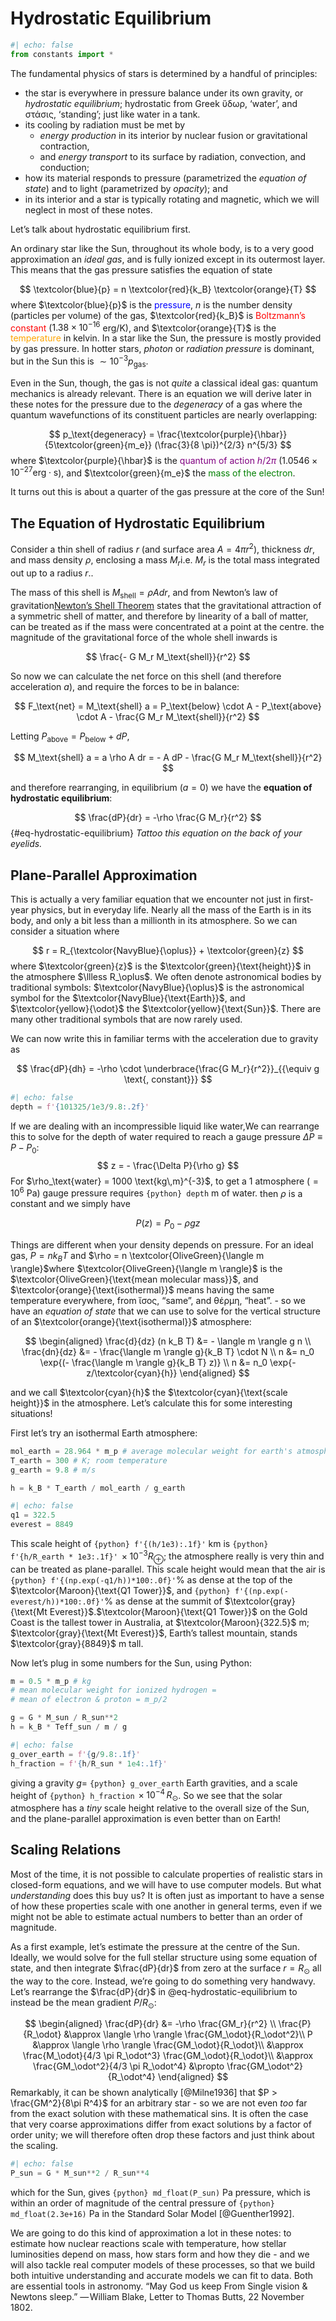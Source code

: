 # Hydrostatic Equilibrium
```python
#| echo: false
from constants import *
```

<!-- Tufte format from https://quarto-dev.github.io/quarto-gallery/page-layout/tufte.html  -->
The fundamental physics of stars is determined by a handful of principles: 

- the star is everywhere in pressure balance under its own gravity, or *hydrostatic equilibrium*; [hydrostatic from Greek ὕδωρ, 'water', and στάσις, 'standing'; just like water in a tank.]{.aside}
- its cooling by radiation must be met by 
    - *energy production* in its interior by nuclear fusion or gravitational contraction, 
    - and *energy transport* to its surface by radiation, convection, and conduction; 
- how its material responds to pressure (parametrized the *equation of state*) and to light (parametrized by *opacity*); and
- in its interior and a star is typically rotating and magnetic, which we will neglect in most of these notes.

Let's talk about hydrostatic equilibrium first.

<!-- Consider moving gas pressure to the end? -->

An ordinary star like the Sun, throughout its whole body, is to a very good approximation an *ideal gas*, and is fully ionized except in its outermost layer. This means that the gas pressure satisfies the equation of state

$$
\textcolor{blue}{p} = n \textcolor{red}{k_B} \textcolor{orange}{T}
$$
[where $\textcolor{blue}{p}$ is the <font color='blue'>pressure</font>, $n$ is the number density (particles per volume) of the gas, $\textcolor{red}{k_B}$ is <font color='red'>Boltzmann's constant</font> ($1.38\times10^{-16}$ erg/K), and $\textcolor{orange}{T}$ is the <font color='orange'>temperature</font> in kelvin.]{.aside}
<!-- https://www.overleaf.com/learn/latex/Using_colors_in_LaTeX colour link -->
In a star like the Sun, the pressure is mostly provided by gas pressure. In hotter stars, *photon* or *radiation pressure* is dominant, but in the Sun this is $\sim 10^{-3} p_\text{gas}$. 

Even in the Sun, though, the gas is not *quite* a classical ideal gas: quantum mechanics is already relevant. There is an equation we will derive later in these notes for the pressure due to the *degeneracy* of a gas where the quantum wavefunctions of its constituent particles are nearly overlapping: 

$$
p_\text{degeneracy} = \frac{\textcolor{purple}{\hbar}}{5\textcolor{green}{m_e}} (\frac{3}{8 \pi})^{2/3} n^{5/3}
$$
[where $\textcolor{purple}{\hbar}$ is the <font color='purple'>quantum of action $h/2\pi$</font> ($1.0546 \times 10^{-27} \text{erg}\cdot\text{s}$), and $\textcolor{green}{m_e}$ the <font color='green'>mass of the electron</font>.]{.aside}

It turns out this is about a quarter of the gas pressure at the core of the Sun! 

## The Equation of Hydrostatic Equilibrium

Consider a thin shell of radius $r$ (and surface area $A = 4\pi r^2$), thickness $dr$, and mass density $\rho$, enclosing a mass $M_r$[i.e. $M_r$ is the total mass integrated out up to a radius $r$.
]{.aside}. 

The mass of this shell is $M_\text{shell} = \rho A dr$, and from Newton's law of gravitation[[Newton's Shell Theorem](https://en.wikipedia.org/wiki/Shell_theorem) states that the gravitational attraction of a symmetric shell of matter, and therefore by linearity of a ball of matter, can be treated as if the mass were concentrated at a point at the centre. 
]{.aside} the magnitude of the gravitational force of the whole shell inwards is 

$$ 
\frac{- G M_r M_\text{shell}}{r^2}
$$

So now we can calculate the net force on this shell (and therefore acceleration $a$), and require the forces to be in balance:

$$
F_\text{net} = M_\text{shell} a = P_\text{below} \cdot A - P_\text{above} \cdot A - \frac{G M_r M_\text{shell}}{r^2}
$$

Letting $P_\text{above} = P_\text{below} + dP$, 

$$
M_\text{shell} a = a \rho A dr = - A dP  - \frac{G M_r M_\text{shell}}{r^2}
$$

and therefore rearranging, in equilibrium ($a = 0$) we have the __equation of hydrostatic equilibrium__:

$$ 
\frac{dP}{dr} = -\rho \frac{G M_r}{r^2}
$${#eq-hydrostatic-equilibrium}
[*Tattoo this equation on the back of your eyelids.*]{.aside}

<!-- Now we explain in relation to the Earth: 

- pressure under the sea
    - calculate 10m in the (incompressible) water = 1 atmosphere
- atmospheric lapse rate
    - illustrate with figure showing 322.5m Q1 tower, Everest, Kármán line
- plane-parallel solar atmospheric scale height 
-->

## Plane-Parallel Approximation

This is actually a very familiar equation that we encounter not just in first-year physics, but in everyday life. Nearly all the mass of the Earth is in its body, and only a bit less than a millionth in its atmosphere. So we can consider a situation where 

$$
r = R_{\textcolor{NavyBlue}{\oplus}} + \textcolor{green}{z}
$$
[where $\textcolor{green}{z}$ is the $\textcolor{green}{\text{height}}$ in the atmosphere $\llless R_\oplus$. We often denote astronomical bodies by traditional symbols: $\textcolor{NavyBlue}{\oplus}$ is the astronomical symbol for the $\textcolor{NavyBlue}{\text{Earth}}$, and $\textcolor{yellow}{\odot}$ the $\textcolor{yellow}{\text{Sun}}$. There are many other traditional symbols that are now rarely used.]{.aside}

We can now write this in familiar terms with the acceleration due to gravity as

$$ 
\frac{dP}{dh} = -\rho \cdot \underbrace{\frac{G M_r}{r^2}}_{{\equiv g \text{, constant}}}
$$

<!-- water -->


```python
#| echo: false
depth = f'{101325/1e3/9.8:.2f}'
```


If we are dealing with an incompressible liquid like water,[We can rearrange this to solve for the depth of water required to reach a gauge pressure $\Delta P \equiv P-P_0$: 
$$
z = - \frac{\Delta P}{\rho g}
$$
For $\rho_\text{water} = 1000 \text{kg\,m}^{-3}$, to get a 1 atmosphere ($=10^6$ Pa) gauge pressure requires `{python} depth` m of water.]{.aside} then $\rho$ is a constant and we simply have 

$$ 
P(z) = P_0 - \rho g z
$$

Things are different when your density depends on pressure. For an ideal gas, $P = n k_B T$ and $\rho = n \textcolor{OliveGreen}{\langle m \rangle}$[where $\textcolor{OliveGreen}{\langle m \rangle}$ is the $\textcolor{OliveGreen}{\text{mean molecular mass}}$, and $\textcolor{orange}{\text{isothermal}}$ means having the same temperature everywhere, from ἴσος, "same", and θέρμη, "heat".
]{.aside} - so we have an *equation of state* that we can use to solve for the vertical structure of an $\textcolor{orange}{\text{isothermal}}$ atmosphere:

<!-- mean molecular weight needs its own section 
Consider a gas of many species such that each has mass fraction $X_i$, atomic number $A_i$, and total mass density $\rho$: then

$$
n_i = \rho \frac{X_i}{A_i m_p}
$$

so 

$$
\begin{aligned}
P &= \sum_{i} n_i k_B T \\
&= \frac{\rho k_B T}{m_p} \sum_i \frac{X_i}{A_i}\\
&= \frac{\rho k_B T}{m_p \mu_\text{ions}} \rightarrow \frac{1}{\mu_\text{ions}} = \sum_i \frac{X_i}{A_i}
\end{aligned}
$$

So for a fully ionized plasma, we get $n_e = \sum_i Z_i n_i$, and $1/\mu_e = \sum_i Z_i X_i / A_i$, and we have that mean molecular masses add reciprocally like springs:

$$
\frac{1}{\mu} = \frac{1}{\mu_{e^-}} + \frac{1}{\mu_\text{ions}}
$$
-->

$$ 
\begin{aligned}
\frac{d}{dz} (n k_B T) &= - \langle m \rangle g n \\
\frac{dn}{dz} &= - \frac{\langle m \rangle g}{k_B T} \cdot N \\ 
n &= n_0 \exp{(- \frac{\langle m \rangle g}{k_B T} z)} \\
n &= n_0 \exp{- z/\textcolor{cyan}{h}}
\end{aligned}
$$ 

and we call 
$\textcolor{cyan}{h}$ the $\textcolor{cyan}{\text{scale height}}$ in the atmosphere. Let's calculate this for some interesting situations!

First let's try an isothermal Earth atmosphere:

```python
mol_earth = 28.964 * m_p # average molecular weight for earth's atmosphere
T_earth = 300 # K; room temperature
g_earth = 9.8 # m/s

h = k_B * T_earth / mol_earth / g_earth
```

```python
#| echo: false
q1 = 322.5
everest = 8849
```

This scale height of `{python} f'{(h/1e3):.1f}'` km is `{python} f'{h/R_earth * 1e3:.1f}'`$\,\times 10^{-3} R_\oplus$; the atmosphere really is very thin and can be treated as plane-parallel. This scale height would mean that the air is `{python} f'{(np.exp(-q1/h))*100:.0f}'`% as dense at the top of the $\textcolor{Maroon}{\text{Q1 Tower}}$, and `{python} f'{(np.exp(-everest/h))*100:.0f}'`% as dense at the summit of $\textcolor{gray}{\text{Mt Everest}}$.[$\textcolor{Maroon}{\text{Q1 Tower}}$ on the Gold Coast is the tallest tower in Australia, at $\textcolor{Maroon}{322.5}$ m; $\textcolor{gray}{\text{Mt Everest}}$, Earth's tallest mountain, stands $\textcolor{gray}{8849}$ m tall.]{.aside} 


Now let's plug in some numbers for the Sun, using Python:

```python
m = 0.5 * m_p # kg
# mean molecular weight for ionized hydrogen = 
# mean of electron & proton = m_p/2

g = G * M_sun / R_sun**2
h = k_B * Teff_sun / m / g
```

```python
#| echo: false
g_over_earth = f'{g/9.8:.1f}'
h_fraction = f'{h/R_sun * 1e4:.1f}'
```

giving a gravity $g =$ `{python} g_over_earth` Earth gravities, and a scale height of `{python} h_fraction`$\,\times 10^{-4}\,R_\odot$. So we see that the solar atmosphere has a _tiny_ scale height relative to the overall size of the Sun, and the plane-parallel approximation is even better than on Earth!

<!-- Then we explain the idea of scaling relations: how do we estimate the central pressure?

- derive idea that Pc / R = rho GM / R^2 
- estimate central mass of the Sun 
- discuss the general idea of scaling relations in this course: 
    - we are going to find relations for R, L, etc
 -->

## Scaling Relations

Most of the time, it is not possible to calculate properties of realistic stars in closed-form equations, and we will have to use computer models. But what *understanding* does this buy us? It is often just as important to have a sense of how these properties scale with one another in general terms, even if we might not be able to estimate actual numbers to better than an order of magnitude.

As a first example, let's estimate the pressure at the centre of the Sun. Ideally, we would solve for the full stellar structure using some equation of state, and then integrate $\frac{dP}{dr}$ from zero at the surface $r=R_\odot$ all the way to the core. Instead, we're going to do something very handwavy. Let's rearrange the $\frac{dP}{dr}$ in @{eq-hydrostatic-equilibrium} to instead be the mean gradient $P/R_\odot$:

$$
\begin{aligned}
\frac{dP}{dr} &= -\rho \frac{GM_r}{r^2} \\ 
\frac{P}{R_\odot} &\approx \langle \rho \rangle \frac{GM_\odot}{R_\odot^2}\\
P &\approx \langle \rho \rangle \frac{GM_\odot}{R_\odot}\\
&\approx \frac{M_\odot}{4/3 \pi R_\odot^3} \frac{GM_\odot}{R_\odot}\\
&\approx \frac{GM_\odot^2}{4/3 \pi R_\odot^4}
&\propto \frac{GM_\odot^2}{R_\odot^4}
\end{aligned}
$$
[Remarkably, it can be shown analytically [@Milne1936] that $P > \frac{GM^2}{8\pi R^4}$ for an arbitrary star - so we are not even *too* far from the exact solution with these mathematical sins. It is often the case that very coarse approximations differ from exact solutions by a factor of order unity; we will therefore often drop these factors and just think about the scaling.]{.aside}

```python
#| echo: false
P_sun = G * M_sun**2 / R_sun**4
```

which for the Sun, gives `{python} md_float(P_sun)` Pa pressure, which is within an order of magnitude of the central pressure of `{python} md_float(2.3e+16)` Pa in the Standard Solar Model [@Guenther1992].

We are going to do this kind of approximation a lot in these notes: to estimate how nuclear reactions scale with temperature, how stellar luminosities depend on mass, how stars form and how they die - and we will also tackle real computer models of these processes, so that we build both intuitive understanding and accurate models we can fit to data. Both are essential tools in astronomy. ["May God us keep From Single vision & Newtons sleep." — William Blake, Letter to Thomas Butts, 22 November 1802.]{.aside}

